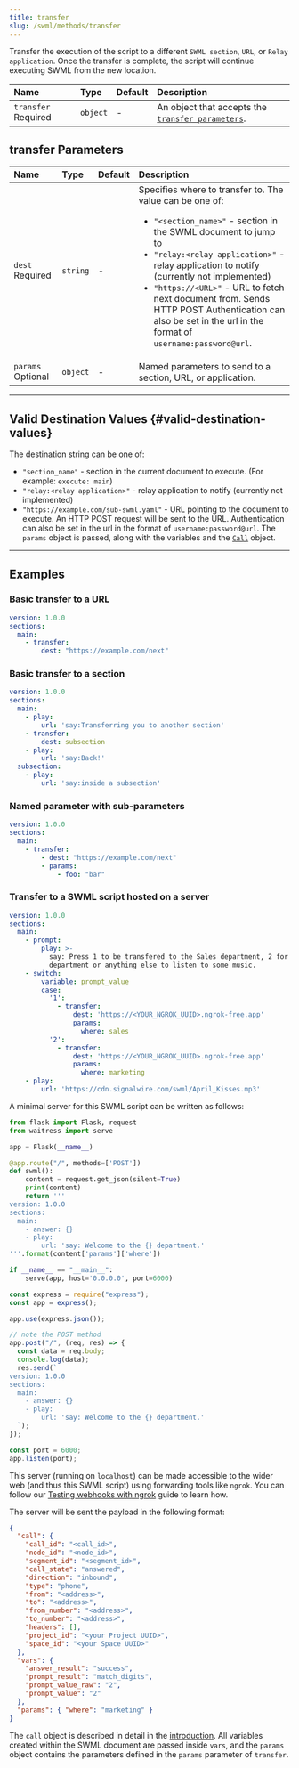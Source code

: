 ```yaml
---
title: transfer
slug: /swml/methods/transfer
---
```



Transfer the execution of the script to a different `SWML section`, `URL`, or `Relay application`. Once
the transfer is complete, the script will continue executing SWML from the new location.

| Name                                                      | Type     | Default | Description                                                               |
|:----------------------------------------------------------|:---------|:--------|:--------------------------------------------------------------------------|
| `transfer` <span className="required-arg">Required</span> | `object` | -       | An object that accepts the [`transfer parameters`](#transfer-parameters). |



## **transfer Parameters**

| Name                                                    | Type     | Default | Description                                                                                                                                                                                                                                                                                                                                                                                              |
|:--------------------------------------------------------|:---------|:--------|:---------------------------------------------------------------------------------------------------------------------------------------------------------------------------------------------------------------------------------------------------------------------------------------------------------------------------------------------------------------------------------------------------------|
| `dest` <span className="required-arg">Required</span>   | `string` | -       | Specifies where to transfer to. The value can be one of: <ul><li>`"<section_name>"` - section in the SWML document to jump to</li><li>`"relay:<relay application>"` - relay application to notify (currently not implemented)</li><li>`"https://<URL>"` - URL to fetch next document from. Sends HTTP POST Authentication can also be set in the url in the format of `username:password@url`.</li></ul> |
| `params` <span className="optional-arg">Optional</span> | `object` | -       | Named parameters to send to a section, URL, or application.                                                                                                                                                                                                                                                                                                                                              |

---

## **Valid Destination Values** {#valid-destination-values}

The destination string can be one of:

- `"section_name"` - section in the current document to execute.
(For example: `execute: main`)
- `"relay:<relay application>"` - relay application to notify (currently not implemented)
- `"https://example.com/sub-swml.yaml"` - URL pointing to the document to execute.
An HTTP POST request will be sent to the URL. Authentication can also be set in the url in the format of `username:password@url`.
The `params` object is passed, along with the variables and the [`Call`](/swml#the-call-object) object.

---

## **Examples**

### Basic transfer to a URL

```yaml andJson
version: 1.0.0
sections:
  main:
    - transfer:
        dest: "https://example.com/next"
```

### Basic transfer to a section

```yaml andJson
version: 1.0.0
sections:
  main:
    - play:
        url: 'say:Transferring you to another section'
    - transfer:
        dest: subsection
    - play:
        url: 'say:Back!'
  subsection:
    - play:
        url: 'say:inside a subsection'
```


### Named parameter with sub-parameters

```yaml andJson
version: 1.0.0
sections:
  main:
    - transfer:
        - dest: "https://example.com/next"
        - params:
            - foo: "bar"
```


### Transfer to a SWML script hosted on a server

```yaml andJson
version: 1.0.0
sections:
  main:
    - prompt:
        play: >-
          say: Press 1 to be transfered to the Sales department, 2 for marketing
          department or anything else to listen to some music.
    - switch:
        variable: prompt_value
        case:
          '1':
            - transfer:
                dest: 'https://<YOUR_NGROK_UUID>.ngrok-free.app'
                params:
                  where: sales
          '2':
            - transfer:
                dest: 'https://<YOUR_NGROK_UUID>.ngrok-free.app'
                params:
                  where: marketing
    - play:
        url: 'https://cdn.signalwire.com/swml/April_Kisses.mp3'
```

A minimal server for this SWML script can be written as follows:

<Tabs groupId="cxml-api">
  <TabItem value="python" label="Python/Flask">

```python
from flask import Flask, request
from waitress import serve

app = Flask(__name__)

@app.route("/", methods=['POST'])
def swml():
    content = request.get_json(silent=True)
    print(content)
    return '''
version: 1.0.0
sections:
  main:
    - answer: {}
    - play:
        url: 'say: Welcome to the {} department.'
'''.format(content['params']['where'])

if __name__ == "__main__":
    serve(app, host='0.0.0.0', port=6000)
```

  </TabItem>
  <TabItem value="js" label="JavaScript/Express">

```javascript
const express = require("express");
const app = express();

app.use(express.json());

// note the POST method
app.post("/", (req, res) => {
  const data = req.body;
  console.log(data);
  res.send(`
version: 1.0.0
sections:
  main:
    - answer: {}
    - play:
        url: 'say: Welcome to the {} department.'
  `);
});

const port = 6000;
app.listen(port);
```

  </TabItem>
</Tabs>

This server (running on `localhost`) can be made accessible to the wider web (and thus this SWML script) using forwarding tools like `ngrok`.
You can follow our [Testing webhooks with ngrok](https://developer.signalwire.com/platform/basics/guides/technical-troubleshooting/how-to-test-webhooks-with-ngrok) guide to learn how.

The server will be sent the payload in the following format:

```json
{
  "call": {
    "call_id": "<call_id>",
    "node_id": "<node_id>",
    "segment_id": "<segment_id>",
    "call_state": "answered",
    "direction": "inbound",
    "type": "phone",
    "from": "<address>",
    "to": "<address>",
    "from_number": "<address>",
    "to_number": "<address>",
    "headers": [],
    "project_id": "<your Project UUID>",
    "space_id": "<your Space UUID>"
  },
  "vars": {
    "answer_result": "success",
    "prompt_result": "match_digits",
    "prompt_value_raw": "2",
    "prompt_value": "2"
  },
  "params": { "where": "marketing" }
}
```

The `call` object is described in detail in the [introduction](/swml#the-call-object). 
All variables created within the SWML document are passed inside `vars`, 
and the `params` object contains the parameters defined in the `params` parameter of `transfer`.
